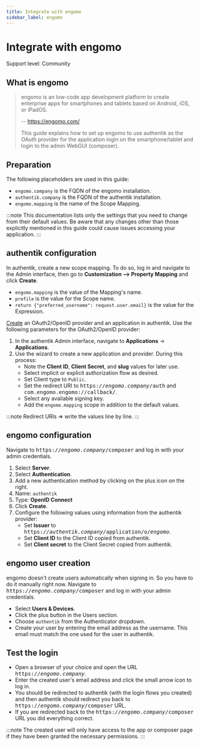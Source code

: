 ```yaml
---
title: Integrate with engomo
sidebar_label: engomo
---
```


# Integrate with engomo

<span class="badge badge--secondary">Support level: Community</span>

## What is engomo

> engomo is an low-code app development platform to create enterprise apps for smartphones and tablets based on Android, iOS, or iPadOS.
>
> -- https://engomo.com/
>
> This guide explains how to set up engomo to use authentik as the OAuth provider for the application login on the smartphone/tablet and login to the admin WebGUI (composer).

## Preparation

The following placeholders are used in this guide:

- `engomo.company` is the FQDN of the engomo installation.
- `authentik.company` is the FQDN of the authentik installation.
- `engomo.mapping` is the name of the Scope Mapping.

:::note
This documentation lists only the settings that you need to change from their default values. Be aware that any changes other than those explicitly mentioned in this guide could cause issues accessing your application.
:::

## authentik configuration

In authentik, create a new scope mapping. To do so, log in and navigate to the Admin interface, then go to **Customization --> Property Mapping** and click **Create**.

- `engomo.mapping` is the value of the Mapping's name.
- `profile` is the value for the Scope name.
- `return {"preferred_username": request.user.email}` is the value for the Expression.

[Create](https://docs.goauthentik.io/docs/add-secure-apps/applications/manage_apps#add-new-applications) an OAuth2/OpenID provider and an application in authentik. Use the following parameters for the OAuth2/OpenID provider:

1. In the authentik Admin interface, navigate to **Applications** -> **Applications**.
2. Use the wizard to create a new application and provider. During this process:
    - Note the **Client ID**, **Client Secret**, and **slug** values for later use.
    - Select implicit or explicit authorization flow as desired.
    - Set Client type to `Public`.
    - Set the redirect URI to <kbd>https://<em>engomo.company</em>/auth</kbd> and <kbd>com.engomo.engomo://callback/</kbd>.
    - Select any available signing key.
    - Add the `engomo.mapping` scope in addition to the default values.

:::note
Redirect URIs => write the values line by line.
:::

## engomo configuration

Navigate to <kbd>https://<em>engomo.company</em>/composer</kbd> and log in with your admin credentials.

1. Select **Server**.
2. Select **Authentication**.
3. Add a new authentication method by clicking on the plus icon on the right.
4. Name: `authentik`
5. Type: **OpenID Connect**
6. Click **Create**.
7. Configure the following values using information from the authentik provider:
    - Set **Issuer** to <kbd>https://<em>authentik.company</em>/application/o/<em>engomo</em></kbd>.
    - Set **Client ID** to the Client ID copied from authentik.
    - Set **Client secret** to the Client Secret copied from authentik.

## engomo user creation

engomo doesn't create users automatically when signing in. So you have to do it manually right now.
Navigate to <kbd>https://<em>engomo.company</em>/composer</kbd> and log in with your admin credentials.

- Select **Users & Devices**.
- Click the plus button in the Users section.
- Choose `authentik` from the Authenticator dropdown.
- Create your user by entering the email address as the username. This email must match the one used for the user in authentik.


## Test the login

- Open a browser of your choice and open the URL <kbd>https://<em>engomo.company</em></kbd>.
- Enter the created user's email address and click the small arrow icon to log in.
- You should be redirected to authentik (with the login flows you created) and then authentik should redirect you back to <kbd>https://<em>engomo.company</em>/composer</kbd> URL.
- If you are redirected back to the <kbd>https://<em>engomo.company</em>/composer</kbd> URL you did everything correct.

:::note
The created user will only have access to the app or composer page if they have been granted the necessary permissions.
:::
